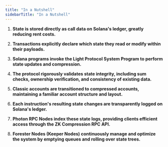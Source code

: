 ```yaml
---
title: "In a Nutshell"
sidebarTitle: "In a Nutshell"
---
```


1. **State is stored directly as call data on Solana's ledger, greatly reducing rent costs.**

2. **Transactions explicitly declare which state they read or modify within their payloads.**

3. **Solana programs invoke the Light Protocol System Program to perform state updates and compression.**

4. **The protocol rigorously validates state integrity, including sum checks, ownership verification, and consistency of existing data.**

5. **Classic accounts are transitioned to compressed accounts, maintaining a familiar account structure and layout.**

6. **Each instruction's resulting state changes are transparently logged on Solana's ledger.**

7. **Photon RPC Nodes index these state logs, providing clients efficient access through the ZK Compression RPC API.**

8. **Forester Nodes (Keeper Nodes) continuously manage and optimize the system by emptying queues and rolling over state trees.**
